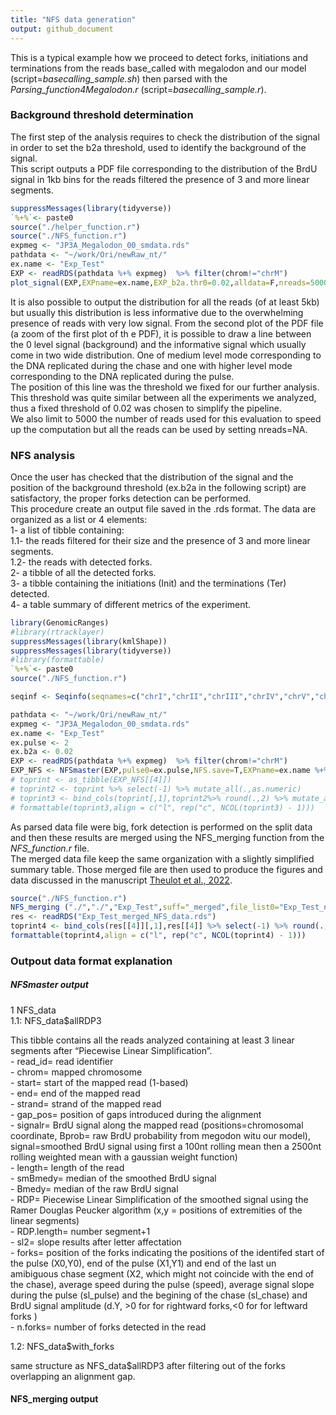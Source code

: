 ```yaml
---
title: "NFS data generation"
output: github_document
---
```


This is a typical example how we proceed to detect forks, initiations and terminations from the reads base_called with megalodon and our model (script=*basecalling_sample.sh*) then parsed with the *Parsing_function4Megalodon.r*  (script=*basecalling_sample.r*).  

### Background threshold determination
The first step of the analysis requires to check the distribution of the signal in order to set the b2a threshold, used to identify the background of the signal.  
This script outputs a PDF file corresponding to the distribution of the BrdU signal in 1kb bins for the reads filtered the presence of 3 and more linear segments. 

```r
suppressMessages(library(tidyverse))
`%+%`<- paste0
source("./helper_function.r")
source("./NFS_function.r")
expmeg <- "JP3A_Megalodon_00_smdata.rds"
pathdata <- "~/work/Ori/newRaw_nt/"
ex.name <- "Exp_Test"
EXP <- readRDS(pathdata %+% expmeg)  %>% filter(chrom!="chrM")
plot_signal(EXP,EXPname=ex.name,EXP_b2a.thr0=0.02,alldata=F,nreads=5000,saved=T,plotit=T)
```
 
It is also possible to output the distribution for all the reads (of at least 5kb) but usually this distribution is less informative due to the overwhelming presence of reads with very low signal. 
From the second plot of the PDF file (a zoom of the first plot of th e PDF), it is possible to draw a line between the 0 level signal (background) and the informative signal which usually come in two wide distribution. One of medium level mode corresponding to the DNA replicated during the chase and one with higher level mode corresponding to the DNA replicated during the pulse.  
The position of this line was the threshold we fixed for our further analysis. This threshold was quite similar between all the experiments we analyzed, thus a fixed threshold of 0.02 was chosen to simplify the pipeline.  
We also limit to 5000 the number of reads used for this evaluation to speed up the computation but all the reads can be used by setting nreads=NA.  

### NFS analysis
Once the user has checked that the distribution of the signal and the position of the background threshold (ex.b2a in the following script) are satisfactory, the proper forks detection can be performed.  
This procedure create an output file saved in the .rds format. The data are organized as a list or 4 elements:  
1- a list of tibble containing:  
1.1- the reads filtered for their size and the presence of 3 and more linear segments.  
1.2- the reads with detected forks.  
2- a tibble of all the detected forks.  
3- a tibble containing the initiations (Init) and the terminations (Ter) detected.  
4- a table summary of different metrics of the experiment.   
```r
library(GenomicRanges)
#library(rtracklayer)
suppressMessages(library(kmlShape))
suppressMessages(library(tidyverse))
#library(formattable)
`%+%`<- paste0
source("./NFS_function.r")

seqinf <- Seqinfo(seqnames=c("chrI","chrII","chrIII","chrIV","chrV","chrVI","chrVII","chrVIII","chrIX","chrX","chrXI","chrXII","chrXIII","chrXIV","chrXV","chrXVI","chrM","rDNA-10R"),seqlengths=c(230218,813184,316620,1531933,576874,270161,1090940,562643,439888,745751,666816,1078177,924431,784333,1091291,948066,85779,113097), isCircular=c(rep(F,16),T,F),genome="S288CrDNA")

pathdata <- "~/work/Ori/newRaw_nt/"
expmeg <- "JP3A_Megalodon_00_smdata.rds"
ex.name <- "Exp_Test"
ex.pulse <- 2
ex.b2a <- 0.02
EXP <- readRDS(pathdata %+% expmeg)  %>% filter(chrom!="chrM")
EXP_NFS <- NFSmaster(EXP,pulse0=ex.pulse,NFS.save=T,EXPname=ex.name %+% "_nt",b2a=ex.b2a)
# toprint <- as_tibble(EXP_NFS[[4]])
# toprint2 <- toprint %>% select(-1) %>% mutate_all(.,as.numeric)
# toprint3 <- bind_cols(toprint[,1],toprint2%>% round(.,2) %>% mutate_all(formatC, digit=4))
# formattable(toprint3,align = c("l", rep("c", NCOL(toprint3) - 1)))
```

As parsed data file were big, fork detection is performed on the split data and then these results are merged using the NFS_merging function from the *NFS_function.r* file.  
The merged data file keep the same organization with a slightly simplified summary table. Those merged file are then used to produce the figures and data discussed in the manuscript [Theulot et al., 2022](https://doi.org/XX.XXXXX/JOURNAL/REF).  
```r
source("./NFS_function.r")
NFS_merging ("./","./","Exp_Test",suff="_merged",file_list0="Exp_Test_nt_NFS_data.rds")
res <- readRDS("Exp_Test_merged_NFS_data.rds")
toprint4 <- bind_cols(res[[4]][,1],res[[4]] %>% select(-1) %>% round(.,2) %>% mutate_all(format, digit=4))
formattable(toprint4,align = c("l", rep("c", NCOL(toprint4) - 1)))
```

### Outpout data format explanation

##### NFSmaster output
1 NFS_data  
1.1: NFS_data$allRDP3  

This tibble contains all the reads analyzed containing at least 3 linear segments after "Piecewise Linear Simplification".  
- read_id= read identifier  
- chrom= mapped chromosome  
- start= start of the mapped read (1-based)  
- end= end of the mapped read  
- strand= strand of the mapped read  
- gap_pos= position of gaps introduced during the alignment  
- signalr= BrdU signal along the mapped read (positions=chromosomal coordinate, Bprob= raw BrdU probability from megodon witu our model), signal=smoothed BrdU signal using first a 100nt rolling mean then a 2500nt rolling weighted mean with a gaussian weight function)  
- length= length of the read  
- smBmedy= median of the smoothed BrdU signal  
- Bmedy= median of the raw BrdU signal  
- RDP= Piecewise Linear Simplification of the smoothed signal using the Ramer Douglas Peucker algorithm (x,y = positions of extremities of the linear segments)  
- RDP.length= number segment+1  
- sl2= slope results after letter affectation  
- forks= position of the forks indicating the positions of the identifed start of the pulse (X0,Y0), end of the pulse (X1,Y1) and end of the last un amibiguous chase segment (X2, which might not coincide with the end of the chase), average speed during the pulse (speed), average signal slope during the pulse (sl_pulse) and the begining of the chase (sl_chase) and BrdU signal amplitude (d.Y, >0 for for rightward forks,<0 for for leftward forks )  
- n.forks= number of forks detected in the read  

1.2: NFS_data$with_forks  

same structure as NFS_data$allRDP3 after filtering out of the forks overlapping an alignment gap.    


#### NFS_merging output

